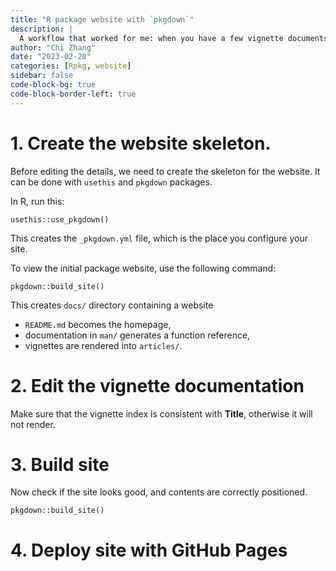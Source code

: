 ```yaml
---
title: "R package website with `pkgdown`"
description: |
  A workflow that worked for me: when you have a few vignette documents, and want to display them nicely in a website format.  
author: "Chi Zhang"
date: "2023-02-20"
categories: [Rpkg, website]
sidebar: false
code-block-bg: true
code-block-border-left: true
---
```



# 1. Create the website skeleton.

Before editing the details, we need to create the skeleton for the website. It can be done with `usethis` and `pkgdown` packages.

In R, run this: 

```
usethis::use_pkgdown()
```
This creates the `_pkgdown.yml` file, which is the place you configure your site.


To view the initial package website, use the following command:
```
pkgdown::build_site()
```

This creates `docs/` directory containing a website

* `README.md` becomes the homepage,
* documentation in `man/` generates a function reference,
* vignettes are rendered into `articles/`.


# 2. Edit the vignette documentation

Make sure that the vignette index is consistent with **Title**, otherwise it will not render.

# 3. Build site

Now check if the site looks good, and contents are correctly positioned.
```
pkgdown::build_site()
```

# 4. Deploy site with GitHub Pages







